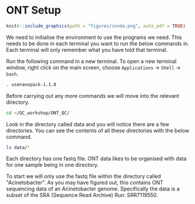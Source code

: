 # ONT Setup
```r
knitr::include_graphics(path = "figures/conda.png", auto_pdf = TRUE)
```

We need to initialise the environment to use the programs we need. This needs to be done in each terminal you want to run the below commands in. Each terminal will only remember what you have told that terminal.

Run the following command in a new terminal. To open a new terminal window, right click on the main screen, choose `Applications` -> `Shell` -> `bash`.

```bash
. usenanopack-1.1.0
```

Before carrying out any more commands we will move into the relevant directory.

```bash
cd ~/QC_workshop/ONT_QC/
```

Look in the directory called data and you will notice there are a few directories. You can see the contents of all these directories with the below command.

```bash
ls data/*
```

Each directory has one fastq file. ONT data likes to be organised with data for one sample being in one directory.

To start we will only use the fastq file within the directory called \"Acinetobacter\". As you may have figured out, this contains ONT sequencing data of an Acinetobacter genome. Specifically the data is a subset of the SRA (Sequence Read Archive) Run: SRR7119550.
